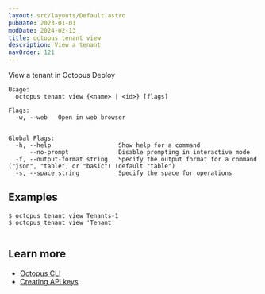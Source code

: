 ```yaml
---
layout: src/layouts/Default.astro
pubDate: 2023-01-01
modDate: 2024-02-13
title: octopus tenant view
description: View a tenant
navOrder: 121
---
```


View a tenant in Octopus Deploy

```
Usage:
  octopus tenant view {<name> | <id>} [flags]

Flags:
  -w, --web   Open in web browser


Global Flags:
  -h, --help                   Show help for a command
      --no-prompt              Disable prompting in interactive mode
  -f, --output-format string   Specify the output format for a command ("json", "table", or "basic") (default "table")
  -s, --space string           Specify the space for operations

```

## Examples

<SamplesInstance />

```
$ octopus tenant view Tenants-1
$ octopus tenant view 'Tenant'


```

## Learn more

- [Octopus CLI](/docs/octopus-rest-api/cli)
- [Creating API keys](/docs/octopus-rest-api/how-to-create-an-api-key)